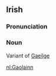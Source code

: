 ==Irish==
===Pronunciation===
{{IPA|[ˈgeːləŋ&#690;]}}
===Noun===
Variant of [[Gaeilge]]

[[nl:Gaolainn]]